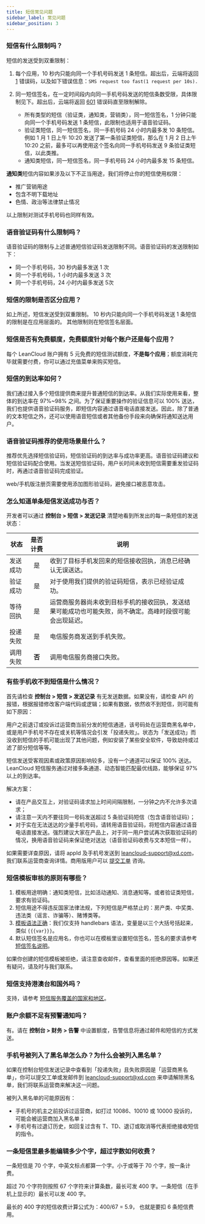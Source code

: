 ```yaml
---
title: 短信常见问题
sidebar_label: 常见问题
sidebar_position: 3
---
```


### 短信有什么限制吗？

短信的发送受到双重限制：

1. 每个应用，10 秒内只能向同一个手机号码发送 1 条短信。超出后，云端将返回 [1](/sdk/other/error-code/#1) 错误码，以及如下错误信息：`SMS request too fast(1 request per 10s).`

2. 同一短信签名，在一定时间段内向同一手机号码发送的短信条数受限，具体限制见下。超出后，云端将返回 [601](/sdk/other/error-code/#601) 错误码直至限制解除。

    * 所有类型的短信（验证类，通知类，营销类），同一短信签名，1 分钟只能向同一个手机号码发送 1 条短信，此限制也适用于语音验证码。
    * 验证类短信，同一短信签名，同一手机号码 24 小时内最多发 10 条短信。例如 1 月 1 日上午 10:20 发送了第一条验证类短信，那么在 1 月 2 日上午 10:20 之前，最多可以再使用这个签名向同一手机号码发送 9 条验证类短信，以此类推。
    * 通知类短信，同一短信签名，同一手机号码 24 小时内最多发 15 条短信。

**通知类**短信内容如果涉及以下不正当用途，我们将停止你的短信使用权限：

* 推广营销用途
* 包含不明下载地址
* 色情、政治等法律禁止情况

以上限制对测试手机号码也同样有效。

### 语音验证码有什么限制吗？

语音验证码的限制与上述普通短信验证码发送限制不同。语音验证码的发送限制如下：

* 同一个手机号码，30 秒内最多发送 1 次
* 同一个手机号码，1 小时内最多发送 3 次
* 同一个手机号码，24 小时内最多发送 5次

### 短信的限制是否区分应用？

如上所述，短信发送受到双重限制。
10 秒内只能向同一个手机号码发送 1 条短信的限制是在应用层面的。
其他限制则在短信签名层面。

### 短信是否有免费额度，免费额度针对每个账户还是每个应用？

每个 LeanCloud 账户拥有 5 元免费的短信测试额度，**不是每个应用**；额度消耗完毕就需要付费，你可以通过充值菜单来购买短信。

### 短信的到达率如何？

我们通过接入多个短信提供商来提升普通短信的到达率。从我们实际使用来看，整体的到达率在 97%~98% 之间。为了保证重要操作的验证信息可以 100% 送达，我们也提供语音验证码服务，即短信内容通过语音电话直接发送。因此，除了普通的文本短信之外，还可以使用语音短信或者其他备份手段来向确保将通知送达用户。

### 语音验证码推荐的使用场景是什么？

推荐优先选择短信验证码，短信验证码的到达率与成功率更高。语音验证码建议和短信验证码配合使用。当发送短信验证码，用户长时间未收到短信需要重发验证码时，再通过语音验证码完成验证。

web/手机版注册页需要使用添加图形验证码，避免接口被恶意攻击。

### 怎么知道单条短信发送成功与否？

开发者可以通过 **控制台 > 短信 > 发送记录** 清楚地看到所发出的每一条短信的发送状态：

状态 | 是否计费 | 说明
---|:---:|---
发送成功 | 是 | 收到了目标手机发回来的短信接收回执，消息已经确认无误送达。
验证成功 | 是 | 对于使用我们提供的验证码短信，表示已经验证成功。
等待回执 | 是 | 运营商服务器尚未收到目标手机的接收回执，发送结果可能成功也可能失败，尚不确定。高峰时段很可能会出现延迟。
投递失败 | 是 | 电信服务商发送到手机失败。
调用失败 | **否** | 调用电信服务商接口失败。

### 有些手机收不到短信是什么情况？

首先请检查 **控制台 > 短信 > 发送记录** 有无发送数据。如果没有，请检查 API 的报错，根据报错修改客户端代码或逻辑；如果有数据，依然收不到短信，则可能有如下原因：

用户之前退订或投诉过运营商当前分发的短信通道，该号码处在运营商黑名单中，或是用户手机号不存在或关机等情况会引发「投递失败」。状态为「发送成功」而没收到短信的手机可能出现了其他问题，例如安装了某些安全软件，导致劫持或过滤了部分短信等等。

短信发送受客观因素或政策原因影响较多，没有一个通道可以保证 100% 送达。LeanCloud 短信服务通过对接多条通道、动态智能匹配最优线路，能够保证 97% 以上的到达率。

解决方案：

* 请在产品交互上，对验证码请求加上时间间隔限制，一分钟之内不允许多次请求；
* 请注意一天内不要往同一号码发送超过 5 条验证码短信（包含语音验证码）；
* 对于实在无法送达的少量手机号码，请转用语音验证码，将短信内容通过语音电话直接发送。强烈建议大家在产品上，对于同一用户尝试再次获取验证码的情况，换用语音验证码来保证绝对送达（语音验证码收费与文本短信一样）。

如果需要详查原因，请将 appId 及手机号发送到 <leancloud-support@xd.com>，我们联系运营商查询详情。商用版用户可以 [提交工单](https://leanticket.cn) 咨询。

### 短信模板审核的原则有哪些？

1. 模板用途明确：通知类短信，比如活动通知、消息通知等。或者验证类短信，要求有验证码。
2. 短信用途不得违反国家法律法规，下列短信是严格禁止的：房产类、中奖类、违法类（谣言、诈骗等）、赌博类等。
3. [模板语法正确](/sdk/sms/guide/#模板变量)：我们仅支持 handlebars 语法，变量是以三个大括号括起来，类似 `{{{var}}}`。
4. 默认短信签名是应用名，你也可以在模板里设置短信签名，签名的要求请参考 [短信签名说明](/sdk/sms/guide/#短信签名)。

如果你创建的短信模板被拒绝，请注意查收邮件，查看里面的拒绝原因等。如果还有疑问，请及时与我们联系。

### 短信支持港澳台和国外吗？

支持，请参考 [短信服务覆盖的国家和地区](/sdk/sms/guide/#短信服务覆盖的国家和地区)。

### 账户余额不足有预警通知吗？

有。请在 **控制台 > 财务 > 告警** 中设置额度，告警信息将通过邮件和短信的方式发送。

### 手机号被列入了黑名单怎么办？为什么会被列入黑名单？

如果在控制台短信发送记录中查看到「投递失败」且失败原因是「运营商黑名单」，你可以提交工单或发邮件到 <leancloud-support@xd.com> 来申请解除黑名单，我们将联系运营商来解决这一问题。

被列入黑名单的可能原因有：

* 手机号的机主之前投诉过运营商，如打过 10086、10010 或 10000 投诉的，可能会被运营商加入黑名单；
* 手机号有过退订历史，如回复过含有 T、TD、退订或取消等代表拒绝接收短信的指令。

### 一条短信里最多能编辑多少个字，超过字数如何收费？

一条短信是 70 个字，中英文标点都算一个字。小于或等于 70 个字，按一条计费。

超过 70 个字符则按照 67 个字符来计算条数，最长可发 400 字。一条短信（在手机上显示的）最长可以发 400 字。

最长的 400 字的短信收费计算公式为：400/67 = 5.9， 也就是要扣 6 条短信费用。
